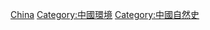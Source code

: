 {{Cat main|中國自然保育}}

{{Commons cat|Conservation in China}}

[[Category:各國自然保育|China]]
[[Category:中國環境|Category:中國環境]]
[[Category:中國自然史|Category:中國自然史]]